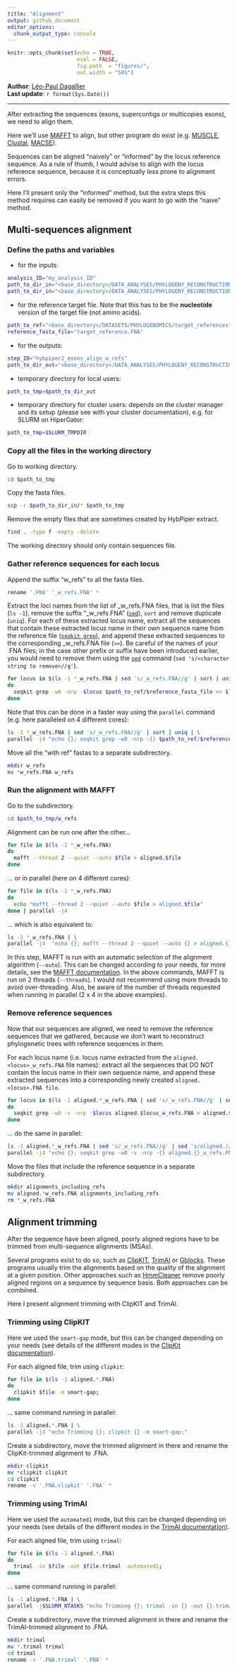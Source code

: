 ```yaml
---
title: "Alignment"
output: github_document
editor_options: 
  chunk_output_type: console
---
```


```r
knitr::opts_chunk$set(echo = TRUE,
                      eval = FALSE,
                      fig.path  = "figures/",
                      out.width = "50%")
```

**Author**: [Léo-Paul Dagallier](https://github.com/LPDagallier)    
**Last update**: `r format(Sys.Date())`

***
After extracting the sequences (exons, supercontigs or multicopies exons), we need to align them.

Here we'll use [MAFFT](https://mafft.cbrc.jp/alignment/software/algorithms/algorithms.html) to align, but other program do exist (e.g. [MUSCLE](https://drive5.com/muscle5/manual/commands.html), [Clustal](http://www.clustal.org/), [MACSE](https://www.agap-ge2pop.org/macse/?menu=releases)).

Sequences can be aligned "naively" or "informed" by the locus reference sequence. As a rule of thumb, I would advise to align with the locus reference sequence, because it is conceptually less prone to alignment errors.

Here I'll present only the "informed" method, but the extra steps this method requires can easily be removed if you want to go with the "naive" method.

## Multi-sequences alignment
### Define the paths and variables

- for the inputs:
```bash
analysis_ID="my_analysis_ID"
path_to_dir_in="<base_directory>/DATA_ANALYSES/PHYLOGENY_RECONSTRUCTION/DATA";
path_to_dir_in="<base_directory>/DATA_ANALYSES/PHYLOGENY_RECONSTRUCTION/JOBS_OUTPUTS/"$analysis_ID"_hybpiper2_extract/retrieved_exons/formatted_fastas";
```

- for the reference target file. Note that this has to be the **nucleotide** version of the target file (not amino acids).
```bash
path_to_ref="<base_directory>/DATASETS/PHYLOGENOMICS/target_references"
reference_fasta_file="target_reference.FNA"
```

- for the outputs:
```bash
step_ID="hybpiper2_exons_align_w_refs"
path_to_dir_out="<base_directory>/DATA_ANALYSES/PHYLOGENY_RECONSTRUCTION/JOBS_OUTPUTS/$analysis_ID"_"$step_ID"/";
```

-   temporary directory for local users:

```bash
path_to_tmp=$path_to_dir_out
```

-   temporary directory for cluster users: depends on the cluster manager and its setup (please see with your cluster documentation), e.g. for SLURM on HiperGator:

```bash
path_to_tmp=$SLURM_TMPDIR
```

### Copy all the files in the working directory

Go to working directory.

```bash
cd $path_to_tmp
```

Copy the fasta files.
```bash
scp -r $path_to_dir_in/* $path_to_tmp
```

Remove the empty files that are sometimes created by HybPiper extract.
```bash
find . -type f -empty -delete
```

The working directory should only contain sequences file.

### Gather reference sequences for each locus

Append the suffix "w_refs" to all the fasta files.
```bash
rename '.FNA' '_w_refs.FNA' *
```

Extract the loci names from the list of _w_refs.FNA files, that is list the files (`ls -1`), remove the suffix "_w_refs.FNA" ([`sed`](https://www.gnu.org/software/sed/manual/sed.html)), `sort` and remove duplicate (`uniq`). For each of these extracted locus name, extract all the sequences that contain these extracted locus name in their own sequence name from the reference file ([`seqkit grep`](https://bioinf.shenwei.me/seqkit/usage/#grep)), and append these extracted sequences to the corresponding _w_refs.FNA file (`>>`). Be careful of the names of your .FNA files; in the case other prefix or suffix have been introduced earlier, you would need to remove them using the [`sed`](https://www.gnu.org/software/sed/manual/sed.html) command (`sed 's/<character string to remove>//g'`).
```bash
for locus in $(ls -1 *_w_refs.FNA | sed 's/_w_refs.FNA//g' | sort | uniq)
do
  seqkit grep -w0 -nrp -$locus $path_to_ref/$reference_fasta_file >> $locus"_w_refs.FNA";
done
```

Note that this can be done in a faster way using the `parallel` command (e.g. here paralleled on 4 different cores):
```bash
ls -1 *_w_refs.FNA | sed 's/_w_refs.FNA//g' | sort | uniq | \
parallel -j4 "echo {}; seqkit grep -w0 -nrp -{} $path_to_ref/$reference_fasta_file >> {}_w_refs.FNA;"
```

Move all the "with ref" fastas to a separate subdirectory.
```bash
mkdir w_refs
mv *w_refs.FNA w_refs
```

### Run the alignment with MAFFT

Go to the subdirectory.
```bash
cd $path_to_tmp/w_refs
```

Alignment can be run one after the other...
```bash
for file in $(ls -1 *_w_refs.FNA)
do
  mafft --thread 2 --quiet --auto $file > aligned.$file
done
```

... or in parallel (here on 4 different cores):
```bash
for file in $(ls -1 *_w_refs.FNA)
do
  echo "mafft --thread 2 --quiet --auto $file > aligned.$file"
done | parallel -j4
```

... which is also equivalent to:
```bash
ls -1 *_w_refs.FNA | \
parallel -j4  "echo {}; mafft --thread 2 --quiet --auto {} > aligned.{}"
```

In this step, MAFFT is run with an automatic selection of the alignment algorithm (`--auto`). This can be changed according to your needs, for more details, see the [MAFFT documentation](https://mafft.cbrc.jp/alignment/software/algorithms/algorithms.html). In the above commands, MAFFT is run on 2 threads (`--threads`). I would not recommend using more threads to avoid over-threading. Also, be aware of the number of threads requested when running in parallel (2 x 4 in the above examples).

### Remove reference sequences
Now that our sequences are aligned, we need to remove the reference sequences that we gathered, because we don't want to reconstruct phylogenetic trees with reference sequences in them.

For each locus name (i.e. locus name extracted from the `aligned.<locus>_w_refs.FNA` file names): extract all the sequences that DO NOT contain the locus name in their own sequence name, and append these extracted sequences into a corresponding newly created `aligned.<locus>.FNA file`.
```bash
for locus in $(ls -1 aligned.*_w_refs.FNA | sed 's/_w_refs.FNA//g' | sed 's/aligned.//g')
do
  seqkit grep -w0 -v -nrp -$locus aligned.$locus_w_refs.FNA > aligned.$locus.FNA
done
```

... do the same in parallel:
```bash
ls -1 aligned.*_w_refs.FNA | sed 's/_w_refs.FNA//g' | sed 's/aligned.//g' | \
parallel -j4 "echo {}; seqkit grep -w0 -v -nrp -{} aligned.{}_w_refs.FNA > aligned.{}.FNA"
```

Move the files that include the reference sequence in a separate subdirectory.
```bash
mkdir alignments_including_refs
mv aligned.*w_refs.FNA alignments_including_refs
rm *_w_refs.FNA

```

## Alignment trimming
After the sequence have been aligned, poorly aligned regions have to be trimmed from multi-sequence alignments (MSAs).

Several programs exist to do so, such as [ClipKIT](https://jlsteenwyk.com/ClipKIT/index.html), [TrimAl](http://trimal.cgenomics.org/trimal) or [Gblocks](https://home.cc.umanitoba.ca/~psgendb/doc/Castresana/Gblocks_documentation.html). These programs usually trim the alignments based on the quality of the alignment at a given position. Other approaches such as [HmmCleaner](https://bioinformaticshome.com/tools/msa/descriptions/HmmCleaner.html) remove poorly aligned regions on a sequence by sequence basis. Both approaches can be combined.

Here I present alignment trimming with ClipKIT and TrimAl.

### Trimming using ClipKIT
Here we used the `smart-gap` mode, but this can be changed depending on your needs (see details of the different modes in the [ClipKit documentation](https://jlsteenwyk.com/ClipKIT/advanced/index.html)).

For each aligned file, trim using `clipkit`:
```bash
for file in $(ls -1 aligned.*.FNA)
do
  clipkit $file -m smart-gap;
done
```

... same command running in parallel:
```bash
ls -1 aligned.*.FNA | \
parallel -j4 "echo Trimming {}; clipkit {} -m smart-gap;"
```

Create a subdirectory, move the trimmed alignment in there and rename the ClipKit-trimmed alignment to .FNA.
```bash
mkdir clipkit
mv *clipkit clipkit
cd clipkit
rename -v '.FNA.clipkit' '.FNA' *
```

### Trimming using TrimAl
Here we used the `automated1` mode, but this can be changed depending on your needs (see details of the different modes in the [TrimAl documentation](http://trimal.cgenomics.org/getting_started_with_trimal_v1.2)).

For each aligned file, trim using `trimal`:
```bash
for file in $(ls -1 aligned.*.FNA)
do
  trimal -in $file -out $file.trimal -automated1;
done
```

... same command running in parallel:
```bash
ls -1 aligned.*.FNA | \
parallel -j$SLURM_NTASKS "echo Trimming {}; trimal -in {} -out {}.trimal -automated1;"
```

Create a subdirectory, move the trimmed alignment in there and rename the TrimAl-trimmed alignment to .FNA.
```bash
mkdir trimal
mv *.trimal trimal
cd trimal
rename -v '.FNA.trimal' '.FNA' *
```
